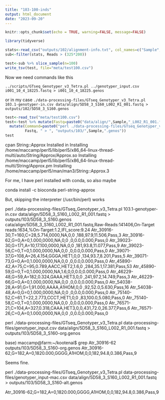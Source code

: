 ```yaml
---
title: "103-100-inds"
output: html_document
date: "2023-09-20"
---
```


```r
knitr::opts_chunk$set(echo = TRUE, warning=FALSE, message=FALSE)
```

```r
library(tidyverse)
```

```r
stats<-read_csv("outputs/102/alignment-info.txt", col_names=c("Sample","Reads","Coverage"))
sub<-filter(stats, Reads > (325*200))
```


```r
test<-sub %>% slice_sample(n=100)
write_tsv(test, file="meta/test100.csv")
```


Now we need commands like this

`../scripts/GTseq_Genotyper_v3_Tetra.pl ../genotyper_input.csv i001_10_4_18225.fastq > i001_10_4_18225.genos`

or in my case 
`./data-processing-files/GTseq_Genotyper_v3_Tetra.pl 103.1-genotyper-in.csv data/align/5D58_3_S160_L002_R1_001.fastq > outputs/102/5D58_3_S160.genos`

```r
test<-read_tsv("meta/test100.csv")
test<-test %>% mutate(Fastq=paste0("data/align/",Sample,"_L002_R1_001.fastq")) %>%
  mutate(Command=paste0("perl ./data-processing-files/GTseq_Genotyper_v3_Tetra.pl", " 103.1-genotyper-in.csv ",
         Fastq, " > ", "outputs/103/",Sample,".genos"))
test
```


cpan String::Approx
Installed in 
Installing /home/maccamp/perl5/lib/perl5/x86_64-linux-thread-multi/auto/String/Approx/Approx.so
Installing /home/maccamp/perl5/lib/perl5/x86_64-linux-thread-multi/String/Approx.pm
Installing /home/maccamp/perl5/man/man3/String::Approx.3

For me, I have perl installed with conda, so also maybe

conda install -c bioconda perl-string-approx


But, skipping the interpreter (/usr/bin/perl) works


perl ./data-processing-files/GTseq_Genotyper_v3_Tetra.pl 103.1-genotyper-in.csv data/align/5D58_3_S160_L002_R1_001.fastq > outputs/103/5D58_3_S160.genos
cata/align/5D58_3_S160_L002_R1_001.fastq,Raw-Reads:141406,On-Target reads:1634,%On-Target:1.2,IFI_score:9.24
Atr_30916-30,T=160,C=28,5.714,0000,NA,0,0     ,188,97.9,11.506,Pass,3
Atr_30916-62,G=0,A=0,1.000,0000,NA,0,0     ,0,0.0,0.000,Pass,0
Atr_39023-30,G=171,A=10,17.100,0000,NA,0,0    ,181,93.8,11.077,Pass,9
Atr_39023-56,C=0,T=0,1.000,0000,NA,0,0     ,0,0.0,0.000,Pass,0
Atr_39071-37,G=108,A=26,4.154,GGGA,HET1,0,0     ,134,93.7,8.201,Pass,5
Atr_39071-73,G=0,A=0,1.000,0000,NA,0,0     ,0,0.0,0.000,Pass,0
Atr_45890-42,A=75,C=95,0.789,AACC,HET2,1.6,0 ,284,35.1,17.381,Pass,53
Atr_45890-59,G=0,T=0,1.000,0000,NA,1.6,0,0,0.0,0.000,Pass,0
Atr_46229-48,G=59,A=182,0.324,GAAA,HET3,0,0       ,241,97.2,14.749,Pass,3
Atr_46229-66,G=0,A=0,1.000,0000,NA,0,0    ,0,0.0,0.000,Pass,0
Atr_54038-28,A=91,G=1,91.000,AAAA,A1HOM,0,0     ,92,52.0,5.630,Pass,16
Atr_54038-48,A=0,G=0,1.000,0000,NA,0,0      ,0,0.0,0.000,Pass,0
Atr_75140-52,C=61,T=22,2.773,CCCT,HET1,0,0     ,83,100.0,5.080,Pass,0
Atr_75140-58,C=0,T=0,1.000,0000,NA,0,0      ,0,0.0,0.000,Pass,0
Atr_76571-21,C=104,A=327,0.318,CAAA,HET3,0,0,431,72.0,26.377,Pass,6
Atr_76571-26,C=0,A=0,1.000,0000,NA,0,0       ,0,0.0,0.000,Pass,0

perl ./data-processing-files/GTseq_Genotyper_v3_Tetra.pl data-processing-files/genotyper_input.csv data/align/5D58_3_S160_L002_R1_001.fastq > outputs/103/5D58_3_S160-org.genos

base) maccamp@farm:~/kootenai$ grep Atr_30916-62 outputs/103/5D58_3_S160-org.genos 
Atr_30916-62,G=182,A=0,1820.000,GGGG,A1HOM,0,0,182,94.8,0.386,Pass,9

Seems fine.  

perl ./data-processing-files/GTseq_Genotyper_v3_Tetra.pl data-processing-files/genotyper_input-mac.csv data/align/5D58_3_S160_L002_R1_001.fastq > outputs/103/5D58_3_S160-alt.genos




Atr_30916-62,G=182,A=0,1820.000,GGGG,A1HOM,0,0,182,94.8,0.386,Pass,9

